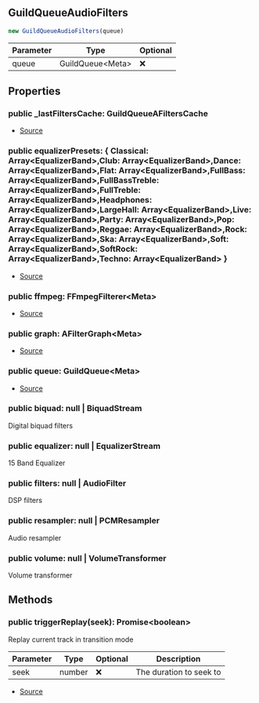 ## GuildQueueAudioFilters


```typescript
new GuildQueueAudioFilters(queue)
```
| Parameter | Type | Optional |
| ----------- | ----------- | ----------- |
| queue | GuildQueue\<Meta> | ❌ |


## Properties
### public _lastFiltersCache: GuildQueueAFiltersCache
- [Source](https://github.com/Androz2091/discord-player/blob/e5339f1/packages/discord-player/src/Structures/GuildQueueAudioFilters.ts#L199)
### public equalizerPresets: \{ Classical: Array\<EqualizerBand>,Club: Array\<EqualizerBand>,Dance: Array\<EqualizerBand>,Flat: Array\<EqualizerBand>,FullBass: Array\<EqualizerBand>,FullBassTreble: Array\<EqualizerBand>,FullTreble: Array\<EqualizerBand>,Headphones: Array\<EqualizerBand>,LargeHall: Array\<EqualizerBand>,Live: Array\<EqualizerBand>,Party: Array\<EqualizerBand>,Pop: Array\<EqualizerBand>,Reggae: Array\<EqualizerBand>,Rock: Array\<EqualizerBand>,Ska: Array\<EqualizerBand>,Soft: Array\<EqualizerBand>,SoftRock: Array\<EqualizerBand>,Techno: Array\<EqualizerBand> }
- [Source](https://github.com/Androz2091/discord-player/blob/e5339f1/packages/discord-player/src/Structures/GuildQueueAudioFilters.ts#L198)
### public ffmpeg: FFmpegFilterer\<Meta>
- [Source](https://github.com/Androz2091/discord-player/blob/e5339f1/packages/discord-player/src/Structures/GuildQueueAudioFilters.ts#L197)
### public graph: AFilterGraph\<Meta>
- [Source](https://github.com/Androz2091/discord-player/blob/e5339f1/packages/discord-player/src/Structures/GuildQueueAudioFilters.ts#L196)
### public queue: GuildQueue\<Meta>
- [Source](https://github.com/Androz2091/discord-player/blob/e5339f1/packages/discord-player/src/Structures/GuildQueueAudioFilters.ts#L206)
### public biquad: null \| BiquadStream
Digital biquad filters
### public equalizer: null \| EqualizerStream
15 Band Equalizer
### public filters: null \| AudioFilter
DSP filters
### public resampler: null \| PCMResampler
Audio resampler
### public volume: null \| VolumeTransformer
Volume transformer

## Methods
### public triggerReplay(seek): Promise\<boolean>
Replay current track in transition mode



| Parameter | Type | Optional | Description |
| ----------- | ----------- | ----------- | ----------- |
| seek | number | ❌ | The duration to seek to |


- [Source](https://github.com/Androz2091/discord-player/blob/e5339f1/packages/discord-player/src/Structures/GuildQueueAudioFilters.ts#L251)
